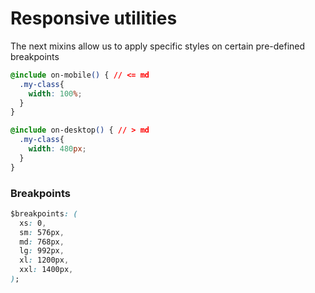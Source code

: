 
<Meta title="Style Guide/Responsive Utilities" />

# Responsive utilities

The next mixins allow us to apply specific styles on certain pre-defined breakpoints


```css
@include on-mobile() { // <= md
  .my-class{
    width: 100%;
  }
}

@include on-desktop() { // > md
  .my-class{
    width: 480px;
  }
}

```

### Breakpoints
```css
$breakpoints: (
  xs: 0,
  sm: 576px,
  md: 768px,
  lg: 992px,
  xl: 1200px,
  xxl: 1400px,
);
```
